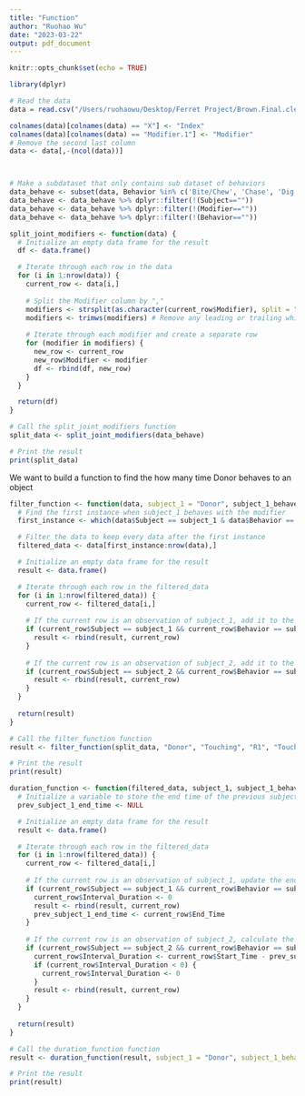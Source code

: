 ```yaml
---
title: "Function"
author: "Ruohao Wu"
date: "2023-03-22"
output: pdf_document
---
```


```r
knitr::opts_chunk$set(echo = TRUE)
```

```r
library(dplyr)

# Read the data
data = read.csv("/Users/ruohaowu/Desktop/Ferret Project/Brown.Final.cleaned.csv")

colnames(data)[colnames(data) == "X"] <- "Index"
colnames(data)[colnames(data) == "Modifier.1"] <- "Modifier"
# Remove the second last column
data <- data[,-(ncol(data))]



# Make a subdataset that only contains sub dataset of behaviors
data_behave <- subset(data, Behavior %in% c('Bite/Chew', 'Chase', 'Dig', 'Lick/Groom', 'Snuggle', 'Touching') )
data_behave <- data_behave %>% dplyr::filter(!(Subject==""))
data_behave <- data_behave %>% dplyr::filter(!(Modifier==""))
data_behave <- data_behave %>% dplyr::filter(!(Behavior==""))
```



```r
split_joint_modifiers <- function(data) {
  # Initialize an empty data frame for the result
  df <- data.frame()

  # Iterate through each row in the data
  for (i in 1:nrow(data)) {
    current_row <- data[i,]
    
    # Split the Modifier column by ","
    modifiers <- strsplit(as.character(current_row$Modifier), split = ",")[[1]]
    modifiers <- trimws(modifiers) # Remove any leading or trailing white spaces
    
    # Iterate through each modifier and create a separate row
    for (modifier in modifiers) {
      new_row <- current_row
      new_row$Modifier <- modifier
      df <- rbind(df, new_row)
    }
  }

  return(df)
}

```

```r
# Call the split_joint_modifiers function
split_data <- split_joint_modifiers(data_behave)

# Print the result
print(split_data)
```

We want to build a function to find the how many time Donor behaves to an object


```r
filter_function <- function(data, subject_1 = "Donor", subject_1_behave, subject_2, subject_2_behave, modifier) {
  # Find the first instance when subject_1 behaves with the modifier
  first_instance <- which(data$Subject == subject_1 & data$Behavior == subject_1_behave & data$Modifier == modifier)[1]

  # Filter the data to keep every data after the first instance
  filtered_data <- data[first_instance:nrow(data),]

  # Initialize an empty data frame for the result
  result <- data.frame()

  # Iterate through each row in the filtered_data
  for (i in 1:nrow(filtered_data)) {
    current_row <- filtered_data[i,]
    
    # If the current row is an observation of subject_1, add it to the result
    if (current_row$Subject == subject_1 && current_row$Behavior == subject_1_behave && current_row$Modifier == modifier) {
      result <- rbind(result, current_row)
    }
    
    # If the current row is an observation of subject_2, add it to the result
    if (current_row$Subject == subject_2 && current_row$Behavior == subject_2_behave && current_row$Modifier == modifier) {
      result <- rbind(result, current_row)
    }
  }
  
  return(result)
}

```

```r
# Call the filter_function function
result <- filter_function(split_data, "Donor", "Touching", "R1", "Touching", "Plush")

# Print the result
print(result)
```


```r
duration_function <- function(filtered_data, subject_1, subject_1_behave, subject_2, subject_2_behave, modifier) {
  # Initialize a variable to store the end time of the previous subject_1 behavior
  prev_subject_1_end_time <- NULL

  # Initialize an empty data frame for the result
  result <- data.frame()

  # Iterate through each row in the filtered_data
  for (i in 1:nrow(filtered_data)) {
    current_row <- filtered_data[i,]
    
    # If the current row is an observation of subject_1, update the end time and set the interval duration to 0
    if (current_row$Subject == subject_1 && current_row$Behavior == subject_1_behave && current_row$Modifier == modifier) {
      current_row$Interval_Duration <- 0
      result <- rbind(result, current_row)
      prev_subject_1_end_time <- current_row$End_Time
    }
    
    # If the current row is an observation of subject_2, calculate the interval duration
    if (current_row$Subject == subject_2 && current_row$Behavior == subject_2_behave && current_row$Modifier == modifier) {
      current_row$Interval_Duration <- current_row$Start_Time - prev_subject_1_end_time
      if (current_row$Interval_Duration < 0) {
        current_row$Interval_Duration <- 0
      }
      result <- rbind(result, current_row)
    }
  }
  
  return(result)
}
```


```r
# Call the duration_function function
result <- duration_function(result, subject_1 = "Donor", subject_1_behave = "Touching", subject_2 = "R1", subject_2_behave = "Touching", modifier = "Plush")

# Print the result
print(result)
```

